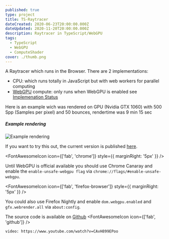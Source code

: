 ```yaml
---
published: true
type: project
title: TS-Raytracer
dateCreated: 2020-06-23T20:00:00.000Z
dateUpdated: 2020-11-20T20:00:00.000Z
description: Raytracer in TypeScript/WebGPU
tags:
  - TypeScript
  - WebGPU
  - ComputeShader
cover: ./thumb.png
---
```



A Raytracer which runs in the Browser. There are 2 implementations:

- CPU: which runs totally in JavaScript but with web workers for parallel computing
- [WebGPU](https://github.com/gpuweb/gpuweb) compute: only runs when WebGPU is enabled see [Implemenation Status](https://github.com/gpuweb/gpuweb/wiki/Implementation-Status)

Here is an example wich was rendered on GPU (Nvidia GTX 1060) with 500 Spp (Samples per pixel) and 50 bounces, rendertime was 9 min 15 sec

##### Example rendering

![Example rendering](./preview.png)

If you want to try this out, the current version is published [here](https://hsimpson.github.io/ts-raytracer).

<FontAwesomeIcon icon={['fab', 'chrome']} style={{ marginRight: '5px' }} />

Until WebGPU is official available you should use Chrome Canaray and enable the `enable-unsafe-webgpu flag` via `chrome://flags/#enable-unsafe-webgpu`.

<FontAwesomeIcon icon={['fab', 'firefox-browser']} style={{ marginRight: '5px' }} />

You could also use Firefox Nightly and enable `dom.webgpu.enabled` and `gfx.webrender.all` via `about:config`.

The source code is available on [Github](https://github.com/hsimpson/ts-raytracer) <FontAwesomeIcon icon={['fab', 'github']} />

`video: https://www.youtube.com/watch?v=CAvH899EPoo`
